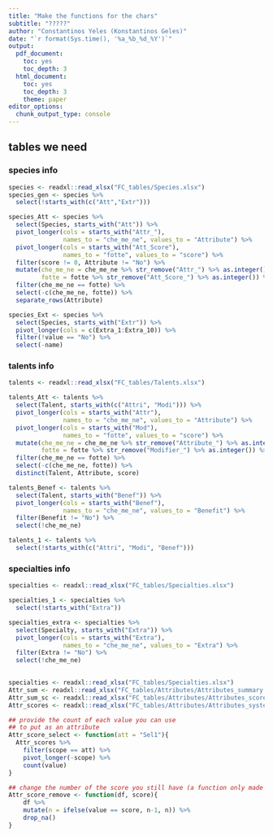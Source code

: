 ```yaml
---
title: "Make the functions for the chars"
subtitle: "?????"
author: "Constantinos Yeles (Konstantinos Geles)"
date: "`r format(Sys.time(), '%a_%b_%d_%Y')`"
output:
  pdf_document:
    toc: yes
    toc_depth: 3
  html_document:
    toc: yes
    toc_depth: 3
    theme: paper 
editor_options:
  chunk_output_type: console
---
```


## tables we need
### species info
```r

species <- readxl::read_xlsx("FC_tables/Species.xlsx")
species_gen <- species %>% 
  select(!starts_with(c("Att","Extr")))

species_Att <- species %>% 
  select(Species, starts_with("Att")) %>% 
  pivot_longer(cols = starts_with("Attr_"), 
               names_to = "che_me_ne", values_to = "Attribute") %>% 
  pivot_longer(cols = starts_with("Att_Score"), 
               names_to = "fotte", values_to = "score") %>%
  filter(score != 0, Attribute != "No") %>% 
  mutate(che_me_ne = che_me_ne %>% str_remove("Attr_") %>% as.integer(),
         fotte = fotte %>% str_remove("Att_Score_") %>% as.integer()) %>% 
  filter(che_me_ne == fotte) %>% 
  select(-c(che_me_ne, fotte)) %>%
  separate_rows(Attribute)

species_Ext <- species %>% 
  select(Species, starts_with("Extr")) %>% 
  pivot_longer(cols = c(Extra_1:Extra_10)) %>% 
  filter(!value == "No") %>% 
  select(-name)
```

### talents info
```r
talents <- readxl::read_xlsx("FC_tables/Talents.xlsx")

talents_Att <- talents %>% 
  select(Talent, starts_with(c("Attri", "Modi"))) %>% 
  pivot_longer(cols = starts_with("Attr"), 
               names_to = "che_me_ne", values_to = "Attribute") %>% 
  pivot_longer(cols = starts_with("Mod"), 
               names_to = "fotte", values_to = "score") %>%
  mutate(che_me_ne = che_me_ne %>% str_remove("Attribute_") %>% as.integer(),
         fotte = fotte %>% str_remove("Modifier_") %>% as.integer()) %>% 
  filter(che_me_ne == fotte) %>% 
  select(-c(che_me_ne, fotte)) %>%
  distinct(Talent, Attribute, score)

talents_Benef <- talents %>% 
  select(Talent, starts_with("Benef")) %>% 
  pivot_longer(cols = starts_with("Benef"), 
               names_to = "che_me_ne", values_to = "Benefit") %>% 
  filter(Benefit != "No") %>% 
  select(!che_me_ne)

talents_1 <- talents %>% 
  select(!starts_with(c("Attri", "Modi", "Benef")))
```

### specialties info
```r
specialties <- readxl::read_xlsx("FC_tables/Specialties.xlsx")

specialties_1 <- specialties %>% 
  select(!starts_with("Extra")) 

specialties_extra <- specialties %>% 
  select(Specialty, starts_with("Extra")) %>% 
  pivot_longer(cols = starts_with("Extra"), 
               names_to = "che_me_ne", values_to = "Extra") %>% 
  filter(Extra != "No") %>% 
  select(!che_me_ne)
  
```

```r
specialties <- readxl::read_xlsx("FC_tables/Specialties.xlsx")
Attr_sum <- readxl::read_xlsx("FC_tables/Attributes/Attributes_summary.xlsx")
Attr_sum_sc <- readxl::read_xlsx("FC_tables/Attributes/Attributes_scores.xlsx")
Attr_scores <- readxl::read_xlsx("FC_tables/Attributes/Attributes_system.xlsx")
```

```r
## provide the count of each value you can use
## to put as an attribute
Attr_score_select <- function(att = "Sel1"){
  Attr_scores %>% 
    filter(scope == att) %>% 
    pivot_longer(-scope) %>% 
    count(value)
}

## change the number of the score you still have (a function only made for inter activeness)
Attr_score_remove <- function(df, score){
    df %>% 
    mutate(n = ifelse(value == score, n-1, n)) %>% 
    drop_na()
}
```

